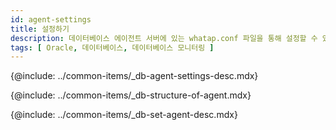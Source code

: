 ```yaml
---
id: agent-settings
title: 설정하기
description: 데이터베이스 에이전트 서버에 있는 whatap.conf 파일을 통해 설정할 수 있는 옵션에 대해 알아봅니다.
tags: [ Oracle, 데이터베이스, 데이터베이스 모니터링 ]
---
```



{@include: ../common-items/_db-agent-settings-desc.mdx} 

<!-- 에이전트 구성 -->
{@include: ../common-items/_db-structure-of-agent.mdx} 

<!-- 에이전트 설정 -->
{@include: ../common-items/_db-set-agent-desc.mdx}

<DocCardList/>